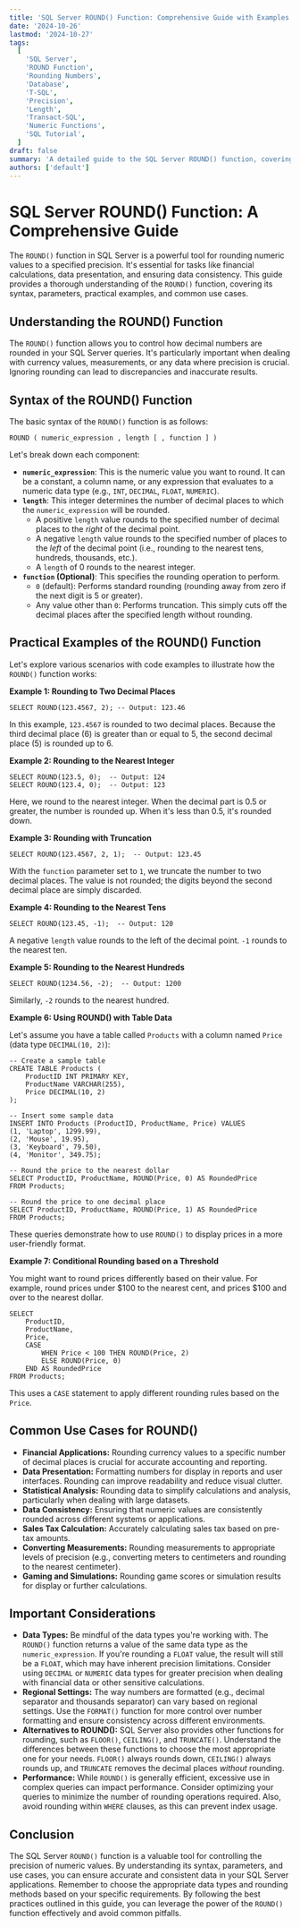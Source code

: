 ```yaml
---
title: 'SQL Server ROUND() Function: Comprehensive Guide with Examples'
date: '2024-10-26'
lastmod: '2024-10-27'
tags:
  [
    'SQL Server',
    'ROUND Function',
    'Rounding Numbers',
    'Database',
    'T-SQL',
    'Precision',
    'Length',
    'Transact-SQL',
    'Numeric Functions',
    'SQL Tutorial',
  ]
draft: false
summary: 'A detailed guide to the SQL Server ROUND() function, covering its syntax, parameters, practical examples, and common use cases for precise number rounding in T-SQL.'
authors: ['default']
---
```


# SQL Server ROUND() Function: A Comprehensive Guide

The `ROUND()` function in SQL Server is a powerful tool for rounding numeric values to a specified precision. It's essential for tasks like financial calculations, data presentation, and ensuring data consistency. This guide provides a thorough understanding of the `ROUND()` function, covering its syntax, parameters, practical examples, and common use cases.

## Understanding the ROUND() Function

The `ROUND()` function allows you to control how decimal numbers are rounded in your SQL Server queries. It's particularly important when dealing with currency values, measurements, or any data where precision is crucial. Ignoring rounding can lead to discrepancies and inaccurate results.

## Syntax of the ROUND() Function

The basic syntax of the `ROUND()` function is as follows:

```plaintext
ROUND ( numeric_expression , length [ , function ] )
```

Let's break down each component:

- **`numeric_expression`**: This is the numeric value you want to round. It can be a constant, a column name, or any expression that evaluates to a numeric data type (e.g., `INT`, `DECIMAL`, `FLOAT`, `NUMERIC`).
- **`length`**: This integer determines the number of decimal places to which the `numeric_expression` will be rounded.
  - A positive `length` value rounds to the specified number of decimal places to the _right_ of the decimal point.
  - A negative `length` value rounds to the specified number of places to the _left_ of the decimal point (i.e., rounding to the nearest tens, hundreds, thousands, etc.).
  - A `length` of 0 rounds to the nearest integer.
- **`function` (Optional)**: This specifies the rounding operation to perform.
  - `0` (default): Performs standard rounding (rounding away from zero if the next digit is 5 or greater).
  - Any value other than `0`: Performs truncation. This simply cuts off the decimal places after the specified length without rounding.

## Practical Examples of the ROUND() Function

Let's explore various scenarios with code examples to illustrate how the `ROUND()` function works:

**Example 1: Rounding to Two Decimal Places**

```plaintext
SELECT ROUND(123.4567, 2); -- Output: 123.46
```

In this example, `123.4567` is rounded to two decimal places. Because the third decimal place (6) is greater than or equal to 5, the second decimal place (5) is rounded up to 6.

**Example 2: Rounding to the Nearest Integer**

```plaintext
SELECT ROUND(123.5, 0);  -- Output: 124
SELECT ROUND(123.4, 0);  -- Output: 123
```

Here, we round to the nearest integer. When the decimal part is 0.5 or greater, the number is rounded up. When it's less than 0.5, it's rounded down.

**Example 3: Rounding with Truncation**

```plaintext
SELECT ROUND(123.4567, 2, 1);  -- Output: 123.45
```

With the `function` parameter set to `1`, we truncate the number to two decimal places. The value is not rounded; the digits beyond the second decimal place are simply discarded.

**Example 4: Rounding to the Nearest Tens**

```plaintext
SELECT ROUND(123.45, -1);  -- Output: 120
```

A negative `length` value rounds to the left of the decimal point. `-1` rounds to the nearest ten.

**Example 5: Rounding to the Nearest Hundreds**

```plaintext
SELECT ROUND(1234.56, -2);  -- Output: 1200
```

Similarly, `-2` rounds to the nearest hundred.

**Example 6: Using ROUND() with Table Data**

Let's assume you have a table called `Products` with a column named `Price` (data type `DECIMAL(10, 2)`):

```plaintext
-- Create a sample table
CREATE TABLE Products (
    ProductID INT PRIMARY KEY,
    ProductName VARCHAR(255),
    Price DECIMAL(10, 2)
);

-- Insert some sample data
INSERT INTO Products (ProductID, ProductName, Price) VALUES
(1, 'Laptop', 1299.99),
(2, 'Mouse', 19.95),
(3, 'Keyboard', 79.50),
(4, 'Monitor', 349.75);

-- Round the price to the nearest dollar
SELECT ProductID, ProductName, ROUND(Price, 0) AS RoundedPrice
FROM Products;

-- Round the price to one decimal place
SELECT ProductID, ProductName, ROUND(Price, 1) AS RoundedPrice
FROM Products;
```

These queries demonstrate how to use `ROUND()` to display prices in a more user-friendly format.

**Example 7: Conditional Rounding based on a Threshold**

You might want to round prices differently based on their value. For example, round prices under $100 to the nearest cent, and prices $100 and over to the nearest dollar.

```plaintext
SELECT
    ProductID,
    ProductName,
    Price,
    CASE
        WHEN Price < 100 THEN ROUND(Price, 2)
        ELSE ROUND(Price, 0)
    END AS RoundedPrice
FROM Products;
```

This uses a `CASE` statement to apply different rounding rules based on the `Price`.

## Common Use Cases for ROUND()

- **Financial Applications:** Rounding currency values to a specific number of decimal places is crucial for accurate accounting and reporting.
- **Data Presentation:** Formatting numbers for display in reports and user interfaces. Rounding can improve readability and reduce visual clutter.
- **Statistical Analysis:** Rounding data to simplify calculations and analysis, particularly when dealing with large datasets.
- **Data Consistency:** Ensuring that numeric values are consistently rounded across different systems or applications.
- **Sales Tax Calculation:** Accurately calculating sales tax based on pre-tax amounts.
- **Converting Measurements:** Rounding measurements to appropriate levels of precision (e.g., converting meters to centimeters and rounding to the nearest centimeter).
- **Gaming and Simulations:** Rounding game scores or simulation results for display or further calculations.

## Important Considerations

- **Data Types:** Be mindful of the data types you're working with. The `ROUND()` function returns a value of the same data type as the `numeric_expression`. If you're rounding a `FLOAT` value, the result will still be a `FLOAT`, which may have inherent precision limitations. Consider using `DECIMAL` or `NUMERIC` data types for greater precision when dealing with financial data or other sensitive calculations.
- **Regional Settings:** The way numbers are formatted (e.g., decimal separator and thousands separator) can vary based on regional settings. Use the `FORMAT()` function for more control over number formatting and ensure consistency across different environments.
- **Alternatives to ROUND():** SQL Server also provides other functions for rounding, such as `FLOOR()`, `CEILING()`, and `TRUNCATE()`. Understand the differences between these functions to choose the most appropriate one for your needs. `FLOOR()` always rounds down, `CEILING()` always rounds up, and `TRUNCATE` removes the decimal places _without_ rounding.
- **Performance:** While `ROUND()` is generally efficient, excessive use in complex queries can impact performance. Consider optimizing your queries to minimize the number of rounding operations required. Also, avoid rounding within `WHERE` clauses, as this can prevent index usage.

## Conclusion

The SQL Server `ROUND()` function is a valuable tool for controlling the precision of numeric values. By understanding its syntax, parameters, and use cases, you can ensure accurate and consistent data in your SQL Server applications. Remember to choose the appropriate data types and rounding methods based on your specific requirements. By following the best practices outlined in this guide, you can leverage the power of the `ROUND()` function effectively and avoid common pitfalls.
